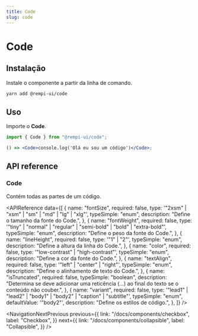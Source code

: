 ```yaml
---
title: Code
slug: code
---
```


# Code

<Description text="Marca o texto para indicar um pequeno fragmento de código." />

<SelectVersion />

<PreviewComponent name="code" />

## Instalação

Instale o componente a partir da linha de comando.

```bash
yarn add @rempi-ui/code
```

## Uso

Importe o <strong>Code</strong>.

```jsx
import { Code } from "@rempi-ui/code";

() => <Code>console.log('Olá eu sou um código')</Code>;
```

## API reference

### Code

Contém todas as partes de um código.

<APIReference
  data={[
    {
      name: "fontSize",
      required: false,
      type: '"2xsm" | "xsm" | "sm" | "md" | "lg" | "xlg"',
      typeSimple: "enum",
      description: "Define o tamanho da fonte do Code.",
    },
    {
      name: "fontWeight",
      required: false,
      type: '"tiny" | "normal" | "regular" | "semi-bold" | "bold" | "extra-bold"',
      typeSimple: "enum",
      description: "Define o peso da fonte do Code.",
    },
    {
      name: "lineHeight",
      required: false,
      type: '"1" | "2"',
      typeSimple: "enum",
      description: "Define a altura da linha do Code.",
    },
    {
      name: "color",
      required: false,
      type: '"low-contrast" | "high-contrast"',
      typeSimple: "enum",
      description: "Define a cor da fonte do Code.",
    },
    {
      name: "textAlign",
      required: false,
      type: '"left" | "center" | "right"',
      typeSimple: "enum",
      description: "Define o alinhamento de texto do Code.",
    },
    {
      name: "isTruncated",
      required: false,
      typeSimple: "boolean",
      description:
        "Determina se deve adicionar uma reticência (...) ao final do texto se o conteúdo não couber.",
    },
    {
      name: "variant",
      required: false,
      type: '"lead1" | "lead2" | "body1" | "body2" | "caption" | "subtitle"',
      typeSimple: "enum",
      defaultValue: '"body2"',
      description: "Define os estilos de código.",
    },
  ]}
/>

<NavigationNextPrevious
  previous={{
    link: "/docs/components/checkbox",
    label: "Checkbox",
  }}
  next={{
    link: "/docs/components/collapsible",
    label: "Collapsible",
  }}
/>
